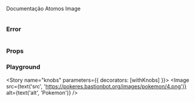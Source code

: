 
<Meta title="Atoms/Image" component={Image} />

Documentação Atomos Image

<Preview>
  <Story name="default">
    <Image src="https://pokeres.bastionbot.org/images/pokemon/4.png" alt="" />
  </Story>
</Preview>

### Error

<Preview>
  <Story name="error">
    <Image src="https://pokeres.bastionbot.org/images/pokemon/x4.png" alt="" />
  </Story>
</Preview>

### Props

<Props of={Image} />

### Playground

<Story name="knobs" parameters={{ decorators: [withKnobs] }}>
  <Image
    src={text('src', 'https://pokeres.bastionbot.org/images/pokemon/4.png')}
    alt={text('alt', 'Pokemon')} />
</Story>